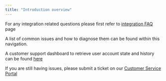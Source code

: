 ```yaml
---
title: "Introduction overview"
---
```


For any integration related questions please first refer to [integration FAQ](/build-on-omnichain/integration-faqs) page

A list of common issues and how to diagnose them can be found within this navigation. 

A customer support dashboard to retrieve user account state and history can be found [here](https://orderly-dashboard.orderly.network/)

If you are still having issues, please submit a ticket on our [Customer Service Portal](https://orderly-network.atlassian.net/servicedesk/customer/portal/3)
